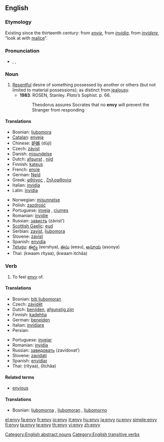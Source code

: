 ==English==

===Etymology===
Existing since the thirteenth century: from {{OF.}} ''[[envie#French|envie]]'', from {{L.}} ''[[invidia#Latin|invidia]]'', from ''[[invidere#Latin|invidere]]'', “look at with [[malice]]”.

===Pronunciation===
* {{UK}} {{enPR|ĕn'vē}}, {{IPA|/ˈɛnviː/}}, {{SAMPA|/"Envi:/}}

===Noun===
{{en-noun|envies|-}}

# [[resentful|Resentful]] desire of something possessed by another or others (but not limited to material possessions); as distinct from [[jealousy]].
#* '''1983'''.  ROSEN, Stanley.  ''Plato’s'' Sophist.  p. 66.
#*: Theodorus assures Socrates that no '''envy''' will prevent the Stranger from responding

====Translations====
{{trans-top|envy}}
* Bosnian: [[ljubomora]] {{f}}
* [[Catalan]]: [[enveja]] {{f}}
* Chinese: [[妒嫉]] (dùjí)
* Czech: [[závist]] {{f}}
* Danish: [[misundelse]]
* Dutch: [[afgunst]] {{f}}, [[nijd|nĳd]] {{m}}
* Finnish: [[kateus]] {{m}}
* French: [[envie]] {{f}}
* German: [[Neid]] {{m}}
* Greek: [[φθόνος]] {{m}}, [[ζηλοφθονία]] {{f}}
* Italian: [[invidia]] {{f}}
* Latin: [[invidia]] {{f}}
{{trans-mid}}
* Norwegian: [[misunnelse]]
* Polish: [[zazdrość]] {{f}}
* Portuguese: [[inveja]] {{f}}, [[ciumes]] {{m}}
* Romanian: [[invidie]] {{f}}
* Russian: [[зависть]] (závist’) {{f}}
* [[Scottish Gaelic]]: [[eud]] {{m}}
* Serbian: [[zavist]], [[ljubomora]]
* Slovene: [[zavist]] {{f}}
* Spanish: [[envidia]] {{f}}
* [[Telugu]]: [[ఈర్ష్య]] (eershya), [[ఈసు]] (eesu), [[అసూయ]] (asooya)
* Thai: {{Thai|[[ความริษยา]]}} (kwaam rítyaa), {{Thai|[[ความอิจฉา]]}} (kwaam ìtchăa)
{{trans-bottom}}

===Verb===
{{en-verb|env|i|ed}}

# To feel [[envy]] of.

====Translations====
{{trans-top|to envy}}
* Bosnian: [[biti ljubomoran]]
* Czech: [[závidět]]
* Dutch: [[benijden|benĳden]], [[afgunstig zijn|afgunstig zĳn]]
* Finnish: [[kadehtia]]
* German: [[beneiden]]
* Italian: [[invidiare]]
* Persian: {{fa-Arab|[[حسادت ورزیدن]]}}
{{trans-mid}}
* Portuguese: [[invejar]]
* Romanian: [[invidia]]
* Russian: [[завидовать]] (zavídovat’) {{f}}
* Slovene: [[zavidati]]
* Spanish: [[envidiar]]
* Thai: {{Thai|[[ริษยา]]}} (rítyaa), {{Thai|[[อิจฉา]]}} (ìtchăa)
{{trans-bottom}}

====Related terms====
* [[envious]]

====Translations====
{{trans-top|Translations to be checked}}
* Bosnian: [[ljubomorna]] {{f}}, [[ljubomoran]] {{m}}, [[ljubomorno]] {{n}}
{{trans-mid}}
{{trans-bottom}}

[[Category:English abstract nouns]]
[[Category:English transitive verbs]]

[[el:envy]]
[[fa:envy]]
[[fr:envy]]
[[io:envy]]
[[it:envy]]
[[hu:envy]]
[[ja:envy]]
[[ru:envy]]
[[simple:envy]]
[[fi:envy]]
[[ta:envy]]
[[te:envy]]
[[th:envy]]
[[vi:envy]]
[[zh:envy]]